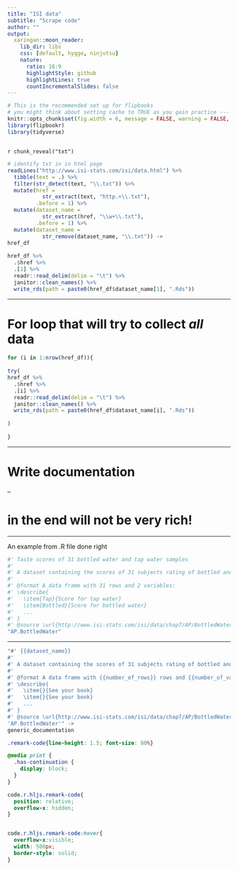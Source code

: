 ```yaml
---
title: "ISI data"
subtitle: "Scrape code"
author: ""
output:
  xaringan::moon_reader:
    lib_dir: libs
    css: [default, hygge, ninjutsu]
    nature:
      ratio: 16:9
      highlightStyle: github
      highlightLines: true
      countIncrementalSlides: false
---
```



```r
# This is the recommended set up for flipbooks
# you might think about setting cache to TRUE as you gain practice --- building flipbooks from scratch can be time consuming
knitr::opts_chunk$set(fig.width = 6, message = FALSE, warning = FALSE, comment = "", cache = F)
library(flipbookr)
library(tidyverse)
```








<!-- get a flipbook version of the my_cars code chunk - pauses are where parentheses are balanced -->
---

`r chunk_reveal("txt")`

```r
# identify txt in in html page 
readLines("http://www.isi-stats.com/isi/data.html") %>%
  tibble(text = .) %>%
  filter(str_detect(text, "\\.txt")) %>%
  mutate(href = 
           str_extract(text, "http.+\\.txt"), 
         .before = 1) %>%
  mutate(dataset_name = 
           str_extract(href, "\\w+\\.txt"), 
         .before = 1) %>%
  mutate(dataset_name = 
           str_remove(dataset_name, "\\.txt")) ->
href_df
 
href_df %>%
  .$href %>%
  .[1] %>%
  readr::read_delim(delim = "\t") %>%
  janitor::clean_names() %>%
  write_rds(path = paste0(href_df$dataset_name[1], ".Rds"))
```

---

# For loop that will try to collect *all* data

```r
for (i in 1:nrow(href_df)){
 
try(  
href_df %>%
  .$href %>%
  .[i] %>%
  readr::read_delim(delim = "\t") %>%
  janitor::clean_names() %>%
  write_rds(path = paste0(href_df$dataset_name[i], ".Rds"))
 
)
 
}
```


---

# Write documentation

--

# in the end will not be very rich!

---

An example from .R file done right

```r
#' Taste scores of 31 bottled water and tap water samples
#'
#' A dataset containing the scores of 31 subjects rating of bottled and tap water
#'
#' @format A data frame with 31 rows and 2 variables:
#' \describe{
#'   \item{Tap}{Score for tap water}
#'   \item{Bottled}{Score for bottled water}
#'   ...
#' }
#' @source \url{http://www.isi-stats.com/isi/data/chap7/AP/BottledWater.txt}
"AP.BottledWater"
```

---


```r
"#' {{dataset_name}}
#'
#' A dataset containing the scores of 31 subjects rating of bottled and tap water
#'
#' @format A data frame with {{number_of_rows}} rows and {{number_of_vars}} variables:
#' \describe{
#'   \item{}{See your book}
#'   \item{}{See your book}
#'   ...
#' }
#' @source \url{http://www.isi-stats.com/isi/data/chap7/AP/BottledWater.txt}
'AP.BottledWater'" ->
generic_documentation
```





<!-- adjust font size in this css code chunk, currently 80 -->

```css
.remark-code{line-height: 1.5; font-size: 80%}

@media print {
  .has-continuation {
    display: block;
  }
}

code.r.hljs.remark-code{
  position: relative;
  overflow-x: hidden;
}


code.r.hljs.remark-code:hover{
  overflow-x:visible;
  width: 500px;
  border-style: solid;
}
```

